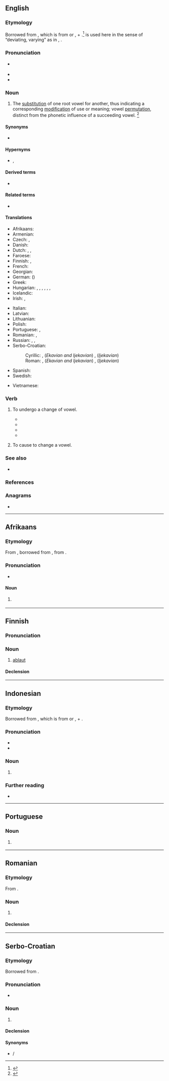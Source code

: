 {{also|Ablaut}}
==English==
{{wikipedia|Indo-European ablaut}}

===Etymology===
Borrowed from {{borrowed|en|de|Ablaut|gloss=sound gradation}}, which is from {{m|de|ab-||}} or {{m|de|ab||down, off}}, + {{m|de|Laut||sound}}.<ref>{{cite-book|editor=Morris, William|title=The American Heritage Dictionary of the English Language|year=1969|year_published=1971|publisher=American Heritage Publishing Co., Inc.|location=New York, NY|isbn=0-395-09066-0|page=3}}</ref> {{m|de||Ab}} is used here in the sense of “deviating, varying” as in {{m|de|Abgott||god other than the true God}}, {{m|de|Abart||different sort, variety, anomality}}.

===Pronunciation===
* {{a|US}} {{IPA|en|/ˈɑbˌlaʊt/|/ˈɑpˌlaʊt/|/ˈæbˌlaʊt/}}
* {{audio|en|LL-Q1860 (eng)-Vealhurl-ablaut.wav|Audio (UK)}}
* {{audio|en|LL-Q1860 (eng)-Vealhurl-ablaut2.wav|Audio (UK)}}

===Noun===
{{examples|sense=|examples=
* {{m|en|get}} and {{m|en|got}}
* {{m|en|sing}} and {{m|en|song}}
* {{m|en|hang}} and {{m|en|hung}}
}}
{{en-noun|~}}

# {{lb|en|phonology}} The [[substitution]] of one root vowel for another, thus indicating a corresponding [[modification]] of use or meaning; vowel [[permutation]], distinct from the phonetic influence of a succeeding vowel. {{defdate|Mid 19<sup>th</sup> century.}}<ref name=SOED>{{R:SOED5|page=5}}</ref>

====Synonyms====
* {{l|en|alternation}}

====Hypernyms====
* {{l|en|gradation}}, {{l|en|apophony}}

====Derived terms====
* {{l|en|ablauting}}

====Related terms====
* {{l|en|umlaut}}

====Translations====
{{trans-top|substitution of one root vowel for another}}
* Afrikaans: {{t|af|ablaut}}
* Armenian: {{t+|hy|ձայնդարձ}}
* Czech: {{t|cs|kmenostup|m}}, {{t|cs|střída|f}}
* Danish: {{t|da|aflyd|c}}
* Dutch: {{t+|nl|ablaut|m}}, {{t|nl|klankwisseling|m}}, {{t+|nl|klinkerwisseling|m}}
* Faroese: {{t|fo|avljóð|n}}
* Finnish: {{t+|fi|äännevaihtelu}}, {{t+|fi|ablaut}}
* French: {{t+|fr|apophonie|f}}
* Georgian: {{t|ka|აბლაუტი}}
* German: {{t+|de|Ablaut|m}} ({{t|de|Vokalabstufung|f}})
* Greek: {{t+|el|μετάπτωση|f}}
* Hungarian: {{t|hu|tőhangváltás}}, {{t|hu|tőhangváltozás}}, {{t|hu|hangmásulás}}, {{t+|hu|ablaut}}, {{t|hu|apofónia}}, {{t+|hu|tőhangzóváltozás}}, {{t|hu|fokváltakozás}}
* Icelandic: {{t|is|hljóðskipti|n-p}}
* Irish: {{t|ga|ablabht}}, {{t|ga|grádaíocht|f}}
{{trans-mid}}
* Italian: {{t|it|apofonia|f}}
* Latvian: {{t|lv|ablauts}}
* Lithuanian: {{t+|lt|abliautas}}
* Polish: {{t+|pl|przegłos|m}}
* Portuguese: {{t|pt|ablaut|m}}, {{t+|pt|apofonia|f}}
* Romanian: {{t+|ro|apofonie|f}}, {{t+|ro|ablaut|n}}
* Russian: {{t+|ru|абла́ут|m}}, {{t+|ru|абля́ут|m}}, {{t+|ru|апофони́я|f}}
* Serbo-Croatian:
*: Cyrillic: {{t|sh|а̀блаут|m|sc=Cyrl}}, (''Ekavian and Ijekavian'') {{t|sh|пре́вој|m|sc=Cyrl}}, (''Ijekavian'') {{t|sh|прије́вој|m|sc=Cyrl}}
*: Roman: {{t+|sh|àblaut|m}}, (''Ekavian and Ijekavian'') {{t+|sh|prévoj|m}}, (''Ijekavian'') {{t+|sh|prijévoj|m}}
* Spanish: {{t+|es|apofonía|f}}
* Swedish: {{t+|sv|avljud|n}}
{{trans-bottom}}

{{checktrans-top}}
* Vietnamese: {{t-check|vi|Aplau}}
{{trans-mid}}
{{trans-bottom}}

===Verb===
{{en-verb}}

# {{lb|en|intransitive|linguistics|of a vowel-containing linguistic component}} To undergo a change of vowel.
#* {{quote-book|en|title=Function and Form in the -áya-formations of the Rig Veda and ...|page=209|books.google.com/books?isbn=3525262191|author=Stephanie W. Jamison|year=1983|passage=This root must once have '''ablauted''', given the associated nominal derivatives prthii- 'broad', prthivl- 'earth'. However, it does not '''ablaut''' at all in its verbal forms.}}
#* {{quote-book|en|title=Yupik Eskimo prosodic systems: descriptive and comparative studies|page=241|books.google.com/books?isbn=0933769377|author=Michael E. Krauss|year=1985|passage=What we find is that one cannot predict which members of V a given member of E will cause to '''ablaut'''}}
#* {{quote-book|en|title=Catching language: the standing challenge of grammar writing|page=536|books.google.com/books?isbn=3110186039|author=Felix K. Ameka, Alan Charles Dench, Nicholas Evans|year=2006|passage=It is these co-opted verbs that tend to '''ablaut''' variably in the different Dakotan dialects and that forced morphological restructuring}}
#* {{quote-book|en|title=Relative Clauses in Languages of the Americas: A Typological Overview|page=219|books.google.com/books?isbn=902720683X|author={{w|Bernard Comrie}}, Zarina Estrada Fernández|year=2012|passage=This allomorph also causes the back vowel to '''ablaut''' to a low vowel.}}
# {{lb|en|transitive|linguistics}} To cause to change a vowel.

===See also===
* {{pedialite|Apophony}}

===References===
<references/>

===Anagrams===
* {{anagrams|en|a=aabltu|Butala|tabula}}

----

==Afrikaans==

===Etymology===
From {{der|af|nl|ablaut}}, borrowed from {{bor|nl|de|Ablaut}}, from {{prefix|de|ab|Laut}}.

===Pronunciation===
* {{hyphenation|af|ab|laut}}

====Noun====
{{af-noun|e||}}
# {{lb|af|linguistics}} {{l|en|ablaut}}

----

==Finnish==

===Pronunciation===
{{fi-pronunciation}}

===Noun===
{{fi-noun}}

# {{lb|fi|linguistics}} [[#English|ablaut]]

====Declension====
{{fi-decl-risti|ablaut|||a|i=0}}

----

==Indonesian==
{{wikipedia||lang=id}}

===Etymology===
Borrowed from {{borrowed|id|de|Ablaut|gloss=sound gradation}}, which is from {{m|de|ab-||}} or {{m|de|ab||down, off}}, + {{m|de|Laut||sound}}.

===Pronunciation===
* {{IPA|id|[ˈablaʊt̪̚]}}
* {{hyphenation|id|a|bla|ut}}

===Noun===
{{id-noun|head=|pl=ablaut-ablaut}}

# {{lb|id|linguistics}} {{l|en|ablaut}}

===Further reading===
* {{R:KBBI Daring}}

----

==Portuguese==

===Noun===
{{pt-noun|m|s}}

# {{lb|pt|linguistics}} {{l|en|ablaut}} {{gloss|substitution of one root vowel for another}}

----

==Romanian==

===Etymology===
From {{bor|ro|de|Ablaut}}.

===Noun===
{{ro-noun|n|ablauturi}}

# {{l|en|ablaut}}

====Declension====
{{ro-noun-n-uri}}

----

==Serbo-Croatian==

===Etymology===
Borrowed from {{borrowed|sh|de|Ablaut}}.

===Pronunciation===
* {{IPA|sh|/ǎblaut/}}

===Noun===
{{sh-noun|g=m|head=àblaut}}

# {{lb|sh|linguistics}} {{l|en|ablaut}} {{gloss|substitution of one root vowel for another}}

====Declension====
{{sh-decl-noun
|àblaut|ablauti
|ablauta|ablauta
|ablautu|ablautima
|ablaut|ablaute
|ablaute|ablauti
|ablautu|ablautima
|ablautom|ablautima
}}

====Synonyms====
* {{l|sh|prévoj}} / {{l|sh|prijévoj}}